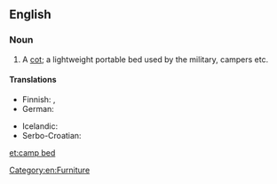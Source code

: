 ==English==

===Noun===
{{en-noun|head=[[camp]] [[bed]]}}

# A [[cot]]; a lightweight portable bed used by the military, campers etc.

====Translations====
{{trans-top|a cot}}
* Finnish: {{t-|fi|kenttävuode}}, {{t-|fi|telttasänky}}
* German: {{t+|de|Feldbett|n}}
{{trans-mid}}
* Icelandic: {{t+|is|beddi|m}}
* Serbo-Croatian: {{t-|sh|poljski krevet|m}}
{{trans-bottom}}

[[Category:en:Furniture]]

[[et:camp bed]]